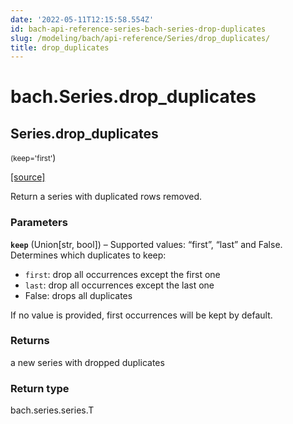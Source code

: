 ```yaml
---
date: '2022-05-11T12:15:58.554Z'
id: bach-api-reference-series-bach-series-drop-duplicates
slug: /modeling/bach/api-reference/Series/drop_duplicates/
title: drop_duplicates
---
```


# bach.Series.drop_duplicates

<div className="method">

## <span className="additional-name">Series.</span><span className="name">drop_duplicates</span>

<small className="parameter-list">(<span className="parameter" id="keep">keep='first'</span></small>)


&#8203;<span className="view-source">[[source]](https://github.com/objectiv/objectiv-analytics/blob/main/bach/bach/series/series.py)</span>

<div className="content">

Return a series with duplicated rows removed.


### Parameters

**`keep`** (Union[str, bool]) – Supported values: “first”, “last” and False. Determines which duplicates to keep:

* `first`: drop all occurrences except the first one
* `last`:  drop all occurrences except the last one
* False: drops all duplicates

If no value is provided, first occurrences will be kept by default.




### Returns

a new series with dropped duplicates



### Return type

bach.series.series.T



</div>


</div>
